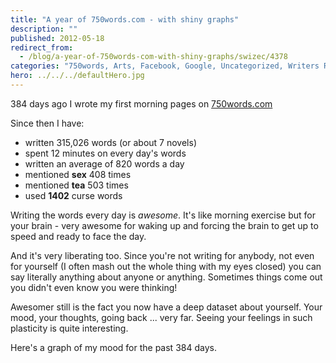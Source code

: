 ```yaml
---
title: "A year of 750words.com - with shiny graphs"
description: ""
published: 2012-05-18
redirect_from:
  - /blog/a-year-of-750words-com-with-shiny-graphs/swizec/4378
categories: "750words, Arts, Facebook, Google, Uncategorized, Writers Resources, Writing, Writing Exercises"
hero: ../../../defaultHero.jpg
---
```


384 days ago I wrote my first morning pages on [750words.com](http://750words.com)

Since then I have:

- written 315,026 words (or about 7 novels)
- spent 12 minutes on every day's words
- written an average of 820 words a day
- mentioned **sex** 408 times
- mentioned **tea** 503 times
- used **1402** curse words

Writing the words every day is _awesome_. It's like morning exercise but for your brain - very awesome for waking up and forcing the brain to get up to speed and ready to face the day.

And it's very liberating too. Since you're not writing for anybody, not even for yourself (I often mash out the whole thing with my eyes closed) you can say literally anything about anyone or anything. Sometimes things come out you didn't even know you were thinking!

Awesomer still is the fact you now have a deep dataset about yourself. Your mood, your thoughts, going back ... very far. Seeing your feelings in such plasticity is quite interesting.

Here's a graph of my mood for the past 384 days.


